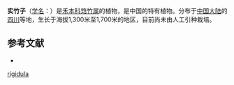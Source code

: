 {{Speciesbox
| name = 实竹子
| status = 
| status_system = 
| image = 
| genus = Qiongzhuea
| species = rigidula
| authority = Hsueh et Yi
}}

'''实竹子'''（[[学名|学名]]：{{lang|la|''Qiongzhuea rigidula''}}）是[[禾本科|禾本科]][[筇竹属|筇竹属]]的植物，是中国的特有植物。分布于[[中国大陆|中国大陆]]的[[四川|四川]]等地，生长于海拔1,300米至1,700米的地区，目前尚未由人工引种栽培。

== 参考文献 ==
<div class="references-small">
* {{cite web| url =http://www.bioinfo.cn/db05/KmzwSpecies.php?action=view&id=10559| title =实竹子| work =《中国高等植物数据库全库》| publisher =中国科学院微生物研究所| author =昆明植物研究所| accessdate =2009-02-24| deadurl =yes| archiveurl =https://web.archive.org/web/20160305082214/http://www.bioinfo.cn/db05/KmzwSpecies.php?action=view&id=10559| archivedate =2016-03-05}}
</div>
{{Taxonbar|from=Q15227552}}

{{DEFAULTSORT:Qiongzhuea rigidula}}
[[Category:筇竹属|rigidula]]


{{Bamboo-stub}}